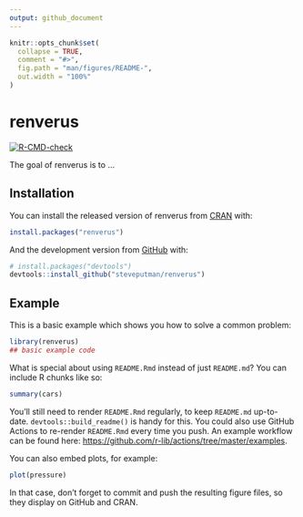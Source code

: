 ```yaml
---
output: github_document
---
```


<!-- README.md is generated from README.Rmd. Please edit that file -->

```r
knitr::opts_chunk$set(
  collapse = TRUE,
  comment = "#>",
  fig.path = "man/figures/README-",
  out.width = "100%"
)
```

# renverus

<!-- badges: start -->
[![R-CMD-check](https://github.com/steveputman/renverus/workflows/R-CMD-check/badge.svg)](https://github.com/steveputman/renverus/actions)
<!-- badges: end -->

The goal of renverus is to ...

## Installation

You can install the released version of renverus from [CRAN](https://CRAN.R-project.org) with:

``` r
install.packages("renverus")
```

And the development version from [GitHub](https://github.com/) with:

``` r
# install.packages("devtools")
devtools::install_github("steveputman/renverus")
```
## Example

This is a basic example which shows you how to solve a common problem:

```r
library(renverus)
## basic example code
```

What is special about using `README.Rmd` instead of just `README.md`? You can include R chunks like so:

```r
summary(cars)
```

You'll still need to render `README.Rmd` regularly, to keep `README.md` up-to-date. `devtools::build_readme()` is handy for this. You could also use GitHub Actions to re-render `README.Rmd` every time you push. An example workflow can be found here: <https://github.com/r-lib/actions/tree/master/examples>.

You can also embed plots, for example:

```r
plot(pressure)
```

In that case, don't forget to commit and push the resulting figure files, so they display on GitHub and CRAN.
